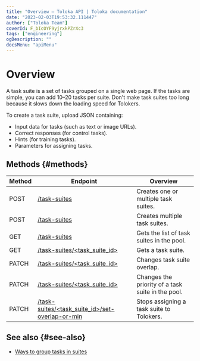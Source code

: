 ```yaml
---
title: "Overview — Toloka API | Toloka documentation"
date: "2023-02-03T19:53:32.111447"
author: ["Toloka Team"]
coverId: F_bIcOYF9yjrxkPZrXc3
tags: ["engineering"]
ogDescription: ""
docsMenu: "apiMenu"
---
```


# Overview

A task suite is a set of tasks grouped on a single web page. If the tasks are simple, you can add 10–20 tasks per suite. Don't make task suites too long because it slows down the loading speed for Tolokers.

To create a task suite, upload JSON containing:

- Input data for tasks (such as text or image URLs).
- Correct responses (for control tasks).
- Hints (for training tasks).
- Parameters for assigning tasks.

## Methods {#methods}

Method | Endpoint | Overview
----- | ----- | -----
POST | [/task-suites](/docs-new/api/create-task-suite) | Creates one or multiple task suites.
POST | [/task-suites](/docs-new/api/create-task-suite-batch) | Creates multiple task suites.
GET | [/task-suites](/docs-new/api/get-task-suite-list) | Gets the list of task suites in the pool.
GET | [/task-suites/<task_suite_id>](/docs-new/api/get-task-suite) | Gets a task suite.
PATCH | [/task-suites/<task_suite_id>](/docs-new/api/edit-overlap) | Changes task suite overlap.
PATCH | [/task-suites/<task_suite_id>](/docs-new/api/edit-order) | Changes the priority of a task suite in the pool.
PATCH | [/task-suites/<task_suite_id>/set-overlap-or-min](/docs-new/api/set-min-suite-overlap) | Stops assigning a task suite to Tolokers.

## See also {#see-also}

- [Ways to group tasks in suites](/docs-new/guide/distribute-tasks-by-pages)

